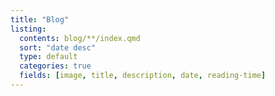 ```yaml
---
title: "Blog"
listing:
  contents: blog/**/index.qmd
  sort: "date desc"
  type: default
  categories: true
  fields: [image, title, description, date, reading-time]
---
```


